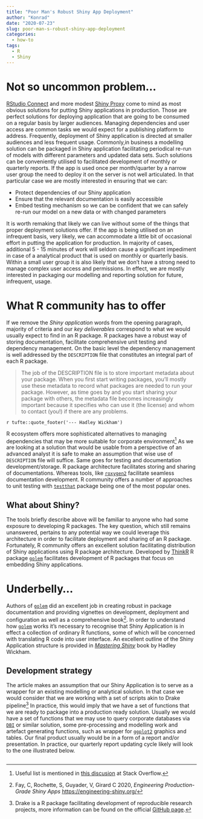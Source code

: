 ```yaml
---
title: "Poor Man's Robust Shiny App Deployment"
author: "Konrad"
date: "2020-07-23"
slug: poor-man-s-robust-shiny-app-deployment
categories:
  - how-to
tags:
  - R
  - Shiny
---
```


# Not so uncommon problem...

[RStudio Connect](https://rstudio.com/products/connect/) and more modest [Shiny Proxy](https://www.shinyproxy.io) come to mind as most obvious solutions for putting Shiny applications in production. Those are perfect solutions for deploying application that are going to be consumed on a regular basis by larger audiences. Managing dependencies and user access are common tasks we would expect for a publishing platform to address. Frequently, deployment of Shiny application is directed at smaller audiences and less frequent usage. Commonly,in business a modelling solution can be packaged in Shiny application facilitating periodical re-run of models with different parameters and updated data sets. Such solutions can be conveniently utilised to facilitated development of monthly or quarterly reports. If the app is used once per month/quarter by a narrow user group the need to deploy it on the server is not well articulated. In that particular case we are mostly interested in ensuring that we can:

- Protect dependencies of our Shiny application
- Ensure that the relevant documentation is easily accessible
- Embed testing mechanism so we can be confident that we can safely re-run our model on a new data or with changed parameters

It is worth remaking that likely we can live without some of the things that proper deployment solutions offer. If the app is being utilised on an infrequent basis, very likely, we can accommodate a little bit of occasional effort in putting the application for production. In majority of cases, additional 5 - 15 minutes of work will seldom cause a significant impediment in case of a analytical product that is used on monthly or quarterly basis. Within a small user group it is also likely that we don't have a strong need to manage complex user access and permissions. In effect, we are mostly interested in packaging our modelling and reporting solution for future, infrequent, usage.

# What R community has to offer

If we remove the *Shiny application* words from the opening paragraph, majority of criteria and our *key deliverables* correspond to what we would usually expect to find in an R package. R packages have a robust way of storing documentation, facilitate comprehensive unit testing and dependency management. On the basic level the dependency management is well addressed by the `DESCRIPTION` file that constitutes an integral part of each R package.

> The job of the DESCRIPTION file is to store important metadata about your package. When you first start writing packages, you’ll mostly use these metadata to record what packages are needed to run your package. However, as time goes by and you start sharing your package with others, the metadata file becomes increasingly important because it specifies who can use it (the license) and whom to contact (you!) if there are any problems.

`r tufte::quote_footer('--- Hadley Wickham')`

R ecosystem offers more sophisticated alternatives to managing dependencies that may be more suitable for corporate environment^[Useful list is mentioned in [this discusion](https://stackoverflow.com/q/43018752/1655567) at Stack Overflow.] As we are looking at a solution that would be usable from a perspective of an advanced analyst it is safe to make an assumption that wise use of `DESCRIPTION` file will suffice. Same goes for testing and documentation development/storage. R package architecture facilitates storing and sharing of documentations. Whereas tools, like [`roxygen2`](https://roxygen2.r-lib.org) facilitate seamless documentation development. R community offers a number of approaches to unit testing with  [`testthat`](https://testthat.r-lib.org) package being one of the most popular ones. 

## What about Shiny?

The tools briefly describe above will be familiar to anyone who had some exposure to developing R packages. The key question, which still remains unanswered, pertains to any potential way we could leverage this architecture in order to facilitate deployment and sharing of an R package. Fortunately, R community offers an excellent solution facilitating distribution of Shiny applications using R package architecture. Developed by [ThinkR](https://thinkr.fr/) R package [`golem`](https://github.com/ThinkR-open/golem) facilitates development of R packages that focus on embedding Shiny applications.

# Underbelly... 

Authors of [`golem`](https://github.com/ThinkR-open/golem)  did an excellent job in creating robust in package documentation and providing vignettes on development, deployment and configuration as well as a comprehensive book^[Fay, C, Rochette, S, Guyader, V, Girard C 2020, *Engineering Production-Grade Shiny Apps* [https://engineering-shiny.org/](https://engineering-shiny.org/index.html)]. In order to understand how [`golem`](https://github.com/ThinkR-open/golem) works it's necessary to recognise that Shiny Application is in effect a collection of ordinary R functions, some of which will be concerned with translating R code into user interface. An excellent outline of the Shiny Application structure is provided in [*Mastering Shiny*](https://mastering-shiny.org) book by Hadley Wickham.

## Development strategy

The article makes an assumption that our Shiny Application is to serve as a wrapper for an existing modelling or analytical solution. In that case we would consider that we are working with a set of scripts akin to Drake pipeline^[Drake is a R package facilitating development of reproducible research projects, more information can be found on the official [GitHub page](https://github.com/ropensci/drake).] In practice, this would imply that we have a set of functions that we are ready to package into a production ready solution. Usually we would have a set of functions that we may use to query corporate databases via [`DBI`](https://github.com/r-dbi/DBI) or similar solution, some pre-processing and modelling work and artefact generating functions, such as wrapper for [`ggplot2`](https://ggplot2.tidyverse.org) graphics and tables. Our final product usually would be in a form of a report and/or presentation. In practice, our quarterly report updating cycle likely will look to the one illustrated below.

```r

```
